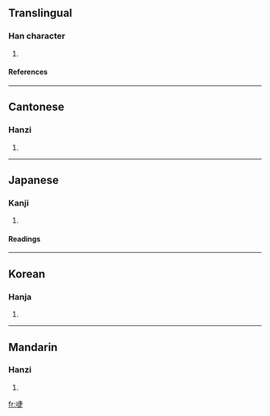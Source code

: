==Translingual==
===Han character===
{{Han char|rn=30|rad=口|as=08|sn=11|four=6508<sub>1</sub>|canj=口十中人 (RJLO)}}
# {{defn|Han}}
====References====
{{Han ref|kx=0195.150|dkj=03818|dj=0416.140|hdz=10639.020|uh=5551|ud=21841|bh=D478|bd=54392}}
----
==Cantonese==
===Hanzi===
{{yue-hanzi|jyut=|y=saap3}}
# {{defn|Cantonese}}
----
==Japanese==
===Kanji===
{{ja-kanji|grade=|rs=口08}}
# {{defn|Japanese}} 
====Readings====
{{ja-readings|on=[[そう]] (sō), [[しょう]] (shō)|kun=}}
----
==Korean==
===Hanja===
{{ko-hanja|hangeul=[[잡]], [[삽]], 체|rv=jap, sap, che|mr=chap, sap, ch'e}}
# {{defn|Korean}}
----
==Mandarin==
===Hanzi===
{{cmn-hanzi|pin=[[shà]] ([[sha4]])|wg=sha<sup>4</sup>}}
# {{defn|Mandarin}}

[[fr:啑]]
